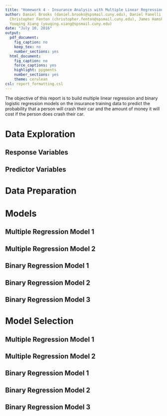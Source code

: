 ```yaml
---
title: "Homework 4 - Insurance Analysis with Multiple Linear Regression and Binary Logistic Regression"
author: Daniel Brooks (daniel.brooks@spsmail.cuny.edu), Daniel Fanelli (daniel.fanelli@spsmail.cuny.edu),
  Christopher Fenton (christopher.fenton@spsmail.cuny.edu), James Hamski (james.hamski@spsmail.cuny.edu),
  Youqing Xiang (youqing.xiang@spsmail.cuny.edu)
date: "July 10, 2016"
output:
  pdf_document:
    fig_caption: no
    keep_tex: no
    number_sections: yes
  html_document:
    fig_caption: no
    force_captions: yes
    highlight: pygments
    number_sections: yes
    theme: cerulean
csl: report_formatting.csl
---
```


The objective of this report is to build multiple linear regression and binary logistic regression models on the insurance training data to predict the probability that a person will crash their car and  the amount of money it will cost if the person does crash their car.

# Data Exploration

## Response Variables


## Predictor Variables



# Data Preparation


# Models

## Multiple Regression Model 1


## Multiple Regression Model 2


## Binary Regression Model 1


## Binary Regression Model 2


## Binary Regression Model 3



# Model Selection

## Multiple Regression Model 1


## Multiple Regression Model 2


## Binary Regression Model 1


## Binary Regression Model 2


## Binary Regression Model 3